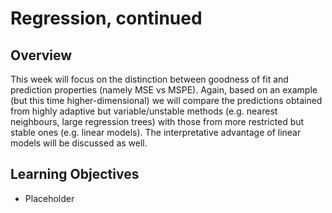 # Regression, continued {#chapter10}

## Overview

This week will focus on the distinction between goodness of fit and prediction properties (namely MSE vs MSPE). Again, based on an example (but this time higher-dimensional) we will compare the predictions obtained from highly adaptive but variable/unstable methods (e.g. nearest neighbours, large regression trees) with those from more restricted but stable ones (e.g. linear models). The interpretative advantage of linear models will be discussed as well.

## Learning Objectives

* Placeholder
